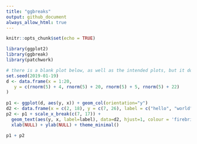 ```yaml
---
title: "ggbreaks"
output: github_document
always_allow_html: true
---
```


```r
knitr::opts_chunk$set(echo = TRUE)
```


```r
library(ggplot2)
library(ggbreak) 
library(patchwork)
```

```r
# there is a blank plot below, as well as the intended plots, but it doesn't appear when knit to html rendering
set.seed(2019-01-19)
d <- data.frame(x = 1:20,
   y = c(rnorm(5) + 4, rnorm(5) + 20, rnorm(5) + 5, rnorm(5) + 22)
)
 
p1 <- ggplot(d, aes(y, x)) + geom_col(orientation="y")
d2 <- data.frame(x = c(2, 18), y = c(7, 26), label = c("hello", "world"))
p2 <- p1 + scale_x_break(c(7, 17)) + 
  geom_text(aes(y, x, label=label), data=d2, hjust=1, colour = 'firebrick')  + 
  xlab(NULL) + ylab(NULL) + theme_minimal()

p1 + p2
```